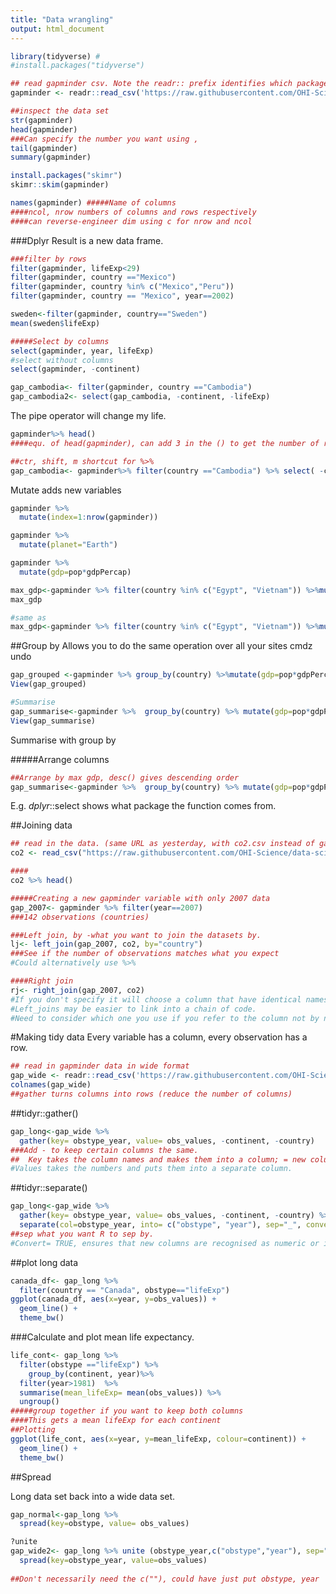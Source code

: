 ```yaml
---
title: "Data wrangling"
output: html_document
---
```


```r
library(tidyverse) #
#install.packages("tidyverse")
```



```r
## read gapminder csv. Note the readr:: prefix identifies which package it's in
gapminder <- readr::read_csv('https://raw.githubusercontent.com/OHI-Science/data-science-training/master/data/gapminder.csv')

##inspect the data set 
str(gapminder)
head(gapminder)
###Can specify the number you want using ,
tail(gapminder)
summary(gapminder)

install.packages("skimr")
skimr::skim(gapminder)

names(gapminder) #####Name of columns
####ncol, nrow numbers of columns and rows respectively
####can reverse-engineer dim using c for nrow and ncol
```

###Dplyr
Result is a new data frame. 

```r
###filter by rows 
filter(gapminder, lifeExp<29)
filter(gapminder, country =="Mexico")
filter(gapminder, country %in% c("Mexico","Peru"))
filter(gapminder, country == "Mexico", year==2002)

sweden<-filter(gapminder, country=="Sweden")
mean(sweden$lifeExp)

#####Select by columns
select(gapminder, year, lifeExp)
#select without columns
select(gapminder, -continent)

gap_cambodia<- filter(gapminder, country =="Cambodia")
gap_cambodia2<- select(gap_cambodia, -continent, -lifeExp)

```

The pipe operator will change my life.

```r
gapminder%>% head()
####equ. of head(gapminder), can add 3 in the () to get the number of rows you want

##ctr, shift, m shortcut for %>% 
gap_cambodia<- gapminder%>% filter(country =="Cambodia") %>% select( -continent, -lifeExp)


```

Mutate adds new variables
```r
gapminder %>% 
  mutate(index=1:nrow(gapminder))

gapminder %>% 
  mutate(planet="Earth")

gapminder %>% 
  mutate(gdp=pop*gdpPercap)

max_gdp<-gapminder %>% filter(country %in% c("Egypt", "Vietnam")) %>%mutate(gdp=pop*gdpPercap) %>% mutate(max.gdp=max(gdp))
max_gdp

#same as
max_gdp<-gapminder %>% filter(country %in% c("Egypt", "Vietnam")) %>%mutate(gdp=pop*gdpPercap,max.gdp=max(gdp))

```

##Group by
Allows you to do the same operation over all your sites
cmdz undo
```r
gap_grouped <-gapminder %>% group_by(country) %>%mutate(gdp=pop*gdpPercap,max.gdp=max(gdp)) %>% ungroup()
View(gap_grouped)

#Summarise
gap_summarise<-gapminder %>%  group_by(country) %>% mutate(gdp=pop*gdpPercap) %>% summarise(max_gdp=max(gdp)) %>%  ungroup()
View(gap_summarise)
```
Summarise with group by

#####Arrange columns

```r
##Arrange by max gdp, desc() gives descending order
gap_summarise<-gapminder %>%  group_by(country) %>% mutate(gdp=pop*gdpPercap) %>% summarise(max_gdp=max(gdp)) %>%  ungroup() %>% arrange(desc(max_gdp))
```

E.g.
*dplyr*::select shows what package the function comes from.

##Joining data

```r
## read in the data. (same URL as yesterday, with co2.csv instead of gapminder.csv)
co2 <- read_csv("https://raw.githubusercontent.com/OHI-Science/data-science-training/master/data/co2.csv")

####
co2 %>% head()

#####Creating a new gapminder variable with only 2007 data
gap_2007<- gapminder %>% filter(year==2007)
###142 observations (countries)

###Left join, by -what you want to join the datasets by. 
lj<- left_join(gap_2007, co2, by="country")
###See if the number of observations matches what you expect
#Could alternatively use %>% 

####Right join
rj<- right_join(gap_2007, co2)
#If you don't specify it will choose a column that have identical names, better to say which one you want.
#Left_joins may be easier to link into a chain of code. 
#Need to consider which one you use if you refer to the column not by name but position.
```
#Making tidy data
Every variable has a column, every observation has a row.

```r
## read in gapminder data in wide format
gap_wide <- readr::read_csv('https://raw.githubusercontent.com/OHI-Science/data-science-training/master/data/gapminder_wide.csv')
colnames(gap_wide)
##gather turns columns into rows (reduce the number of columns)

```

##tidyr::gather()
```r
gap_long<-gap_wide %>% 
  gather(key= obstype_year, value= obs_values, -continent, -country)
###Add - to keep certain columns the same. 
##  Key takes the column names and makes them into a column; = new column name
#Values takes the numbers and puts them into a separate column. 
```

##tidyr::separate()
```r
gap_long<-gap_wide %>% 
  gather(key= obstype_year, value= obs_values, -continent, -country) %>% 
  separate(col=obstype_year, into= c("obstype", "year"), sep="_", convert=TRUE)
##sep what you want R to sep by.
#Convert= TRUE, ensures that new columns are recognised as numeric or integer.
```

##plot long data
```r
canada_df<- gap_long %>% 
  filter(country == "Canada", obstype=="lifeExp")
ggplot(canada_df, aes(x=year, y=obs_values)) + 
  geom_line() + 
  theme_bw()
```

###Calculate and plot mean life expectancy.

```r
life_cont<- gap_long %>% 
  filter(obstype =="lifeExp") %>% 
    group_by(continent, year)%>%
  filter(year>1981)  %>% 
  summarise(mean_lifeExp= mean(obs_values)) %>% 
  ungroup()
#####group together if you want to keep both columns
####This gets a mean lifeExp for each continent
##Plotting
ggplot(life_cont, aes(x=year, y=mean_lifeExp, colour=continent)) + 
  geom_line() + 
  theme_bw()
```

##Spread

Long data set back into a wide data set.

```r
gap_normal<-gap_long %>% 
  spread(key=obstype, value= obs_values)
```

```r
?unite
gap_wide2<- gap_long %>% unite (obstype_year,c("obstype","year"), sep="_", remove=TRUE) %>%
  spread(key=obstype_year, value=obs_values)
  
##Don't necessarily need the c(""), could have just put obstype, year
```
















